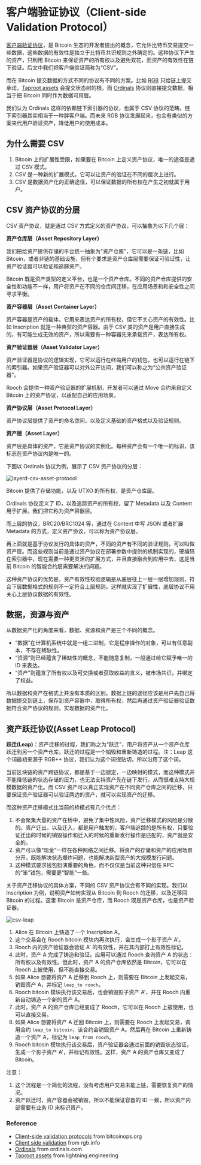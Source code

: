 # 客户端验证协议（Client-side Validation Protocol）

[客户端验证协议][1]，是 Bitcoin 生态的开发者提出的概念，它允许比特币交易提交一些数据，这些数据的有效性是独立于比特币共识规则之外确定的。这种协议下产生的资产，只利用 Bitcoin 来保证资产的所有权以及避免双花，而资产的有效性在链下验证。后文中我们把客户端验证简称为“CSV”。

而在 Bitcoin 提交数据的方式不同的协议有不同的方案。比如 [RGB][2] 只给链上提交承诺，[Taproot assets][4] 会提交状态树的根，而 [Ordinals][3] 协议则直接提交数据，相当于把 Bitcoin 同时作为数据可用层。

我们认为 Ordinals 这样的依赖链下索引器的协议，也属于 CSV 协议的范畴。链下索引器其实相当于一种胖客户端。而未来 RGB 协议发展起来，也会有类似的方案来代用户验证资产，降低用户的使用成本。

## 为什么需要 CSV

1. Bitcoin 上的扩展性受限，如果要在 Bitcoin 上定义资产协议，唯一的途径是通过 CSV 模式。
2. CSV 是一种新的扩展模式，它可以让资产的验证在不同的层次上进行。
3. CSV 是数据资产化的正确途径，可以保证数据的所有权在产生之初就属于用户。

## CSV 资产协议的分层

CSV 资产协议，就是通过 CSV 方式定义的资产协议，可以抽象为以下几个层：

**资产仓库层（Asset Repository Layer）**

我们把给资产提供存储的平台统一抽象为"资产仓库"，它可以是一条链，比如 Bitcoin，或者非链的基础设施，但有个要求是资产仓库层需要保证可验证性，让资产验证器可以验证和追踪资产。

Bitcoin 既是资产类型的定义平台，也是一个资产仓库。不同的资产仓库提供的安全性和功能不一样，用户将资产在不同的仓库间迁移，在应用场景和和安全性之间寻求平衡。

**资产容器层（Asset Container Layer）**

资产容器是资产的载体，它用来表达资产的所有权，但它不关心资产的有效性。比如 Inscription 就是一种典型的资产容器。由于 CSV 类的资产是用户直接生成的，有可能生成无效的资产，所以需要有一种容器先来承载资产，表达所有权。

**资产验证器层（Asset Validator Layer）**

资产验证器是协议的逻辑实现，它可以运行在终端用户的钱包，也可以运行在链下的索引器。如果资产验证器可以对外公开访问，我们可以称之为“公共资产验证器”。

Rooch 会提供一种资产验证器的扩展机制，开发者可以通过 Move 合约来自定义 Bitcoin 上的资产协议，以适配自己的应用场景。

**资产协议层（Asset Protocol Layer）**

资产协议层提供了资产的命名空间，以及定义基础的资产格式以及验证规则。

**资产层（Asset Layer）**

资产层是具体的资产，它是资产协议的实例化。每种资产会有一个唯一的标识，该标志在资产协议内是唯一的。

下图以 Ordinals 协议为例，展示了 CSV 资产协议的分层：

![layerd-csv-asset-protocol](/docs/client-side-validation/layerd-csv-asset-protocol.svg)

Bitcoin 提供了存储功能，以及 UTXO 的所有权，是资产仓库层。

Ordinals 协议定义了 ID，以及追踪资产的所有权，留了 Metadata 以及 Content 用于扩展。我们把它称为资产容器层。

而上层的协议，BRC20/BRC1024 等，通过在 Content 中写 JSON 或者扩展 Metadata 的方式，定义资产协议，可以称为资产协议层。

再上面就是基于协议发行的具体的资产，不同的资产有不同的验证规则，可以叫做资产层。而这些规则当前是通过资产协议在部署参数中提供的机制实现的，硬编码在索引器中，现在需要一种更灵活的扩展方式，并且直接融合到应用中去，这是当前 Bitcoin 的智能合约层需要解决的问题。

这种资产协议的优势是，资产有效性校验逻辑是从底层往上一层一层增加规则，符合下层数据格式的规则不一定符合上层规则。这样就实现了扩展性，底层协议不用关心上层协议数据的有效性。

## 数据，资源与资产

从数据资产化的角度来看，数据、资源和资产是三个不同的概念。

* “数据”在计算机系统中就是一组二进制，它是程序操作的对象，可以有任意副本，不存在稀缺性。
* “资源”则已经蕴含了稀缺性的概念，不能随意复制，一般通过给它赋予唯一的 ID 来表达。
* “资产”则蕴含了所有权以及可交换或者获取收益的含义，被市场共识，并绑定了权益。

所以数据和资产在格式上并没有本质的区别。数据上链的途径应该是用户先自己将数据提交到链上，保存到资产容器中，取得所有权，然后再通过资产验证器验证数据符合资产协议的规则，实现数据的资产化。

## 资产跃迁协议(Asset Leap Protocol)

**跃迁(Leap)**：资产迁移的过程，我们称之为“跃迁”，用户将资产从一个资产仓库跃迁到另一个资产仓库。跃迁的过程是一个销毁和重新铸造的过程。注：Leap 这个词最初来源于 RGB++ 协议，我们认为这个词很贴切，所以沿用了这个词。

当前区块链的资产跨链协议，都是基于一边锁定，一边映射的模式，而这种模式并不能降低链的状态存储的压力，也无法支持资产先在链下发行，从而很难支持大规模数据的资产化。而 CSV 资产可以真正实现资产在不同资产仓库之间的迁移，只要保证资产验证器可以验证两边的资产，就可以实现资产的迁移。

而这种资产迁移模式比当前的桥模式有几个优点：

1. 不会聚集大量的资产在桥中，避免了集中性风险，资产迁移模式的风险是分散的。资产迁出，以及迁入，都是用户触发的，客户端追踪的是所有权，只要验证迁出的时候的销毁操作和迁入的时候的重新发行操作是匹配的，资产就是安全的。
2. 资产可以像“现金”一样在各种网络之间迁移。将资产的存储和资产的应用场景分开，既能解决状态爆炸问题，也能解决新型资产的大规模发行问题。
3. 这种模式要求钱包扮演重要的角色，而不仅仅是当前这种只信任 RPC 的“笨”钱包，需要更“智能”一些。

关于资产迁移协议的具体方案，不同的 CSV 资产协议会有不同的实现。我们以 Inscription 为例，说明资产如何实现从 Bitcoin 到 Rooch 的迁移，以及迁移回 Bitcoin 的过程。这里 Bitcoin 是资产仓库，而 Rooch 既是资产仓库，也是资产验证器。

![csv-leap](/docs/client-side-validation/csv-leap.svg)

1. Alice 在 Bitcoin 上铸造了一个 Inscription A。
2. 这个交易会在 Rooch bitcoin 模块内再次执行，会生成一个影子资产 A'。
3. Rooch 内的资产验证器会验证 A' 的有效性，并在其内部打上有效性标记。
4. 此时，资产 A 完成了铸造和验证。应用可以通过 Rooch 查询资产 A 的状态：所有权以及有效性。但此时，资产 A 的资产仓库依然是 Bitcoin，它可以在 Rooch 上被使用，但不能直接交易。
5. 如果 Alice 想要将资产 A 迁移到 Rooch 上，则需要在 Bitcoin 上发起交易，销毁资产 A，并标记 `leap_to rooch`。
6. Rooch bitcoin 模块执行该交易后，也会销毁影子资产 A'，并在 Rooch 内重新自动铸造一个新的资产 A。
7. 此时，资产 A 的资产仓库已经变成了 Rooch，它可以在 Rooch 上被使用，也可以直接交易。
8. 如果 Alice 想要将资产 A 迁回 Bitcoin 上，则需要在 Rooch 上发起交易，调用合约 `leap_to bitcoin`，该合约会销毁资产 A。然后再在 Bitcoin 上重新铸造一个资产 A，标记为 `leap_from rooch`。
9. Rooch bitcoin 模块执行该交易后，资产验证器会通过前面的销毁状态验证，生成一个影子资产 A'，并标记有效性。这样，资产 A 的资产仓库又变成了 Bitcoin。

注意：
1. 这个流程是一个简化的流程，没有考虑用户交易未能上链，需要恢复资产的情况。
2. 资产跃迁时，资产容器会被销毁，所以不能保证容器的 ID 一致，所以资产内部需要有业务 ID 来标识资产。

### Reference

- [Client-side validation protocols][1] from bitcoinops.org
- [Client side validation][2] from rgb.info
- [Ordinals][3] from ordinals.com
- [Taproot assets][4] from lightning.engineering

[1]: https://bitcoinops.org/en/topics/client-side-validation/
[2]: https://docs.rgb.info/distributed-computing-concepts/client-side-validation
[3]: https://docs.ordinals.com/
[4]: https://docs.lightning.engineering/the-lightning-network/taproot-assets
